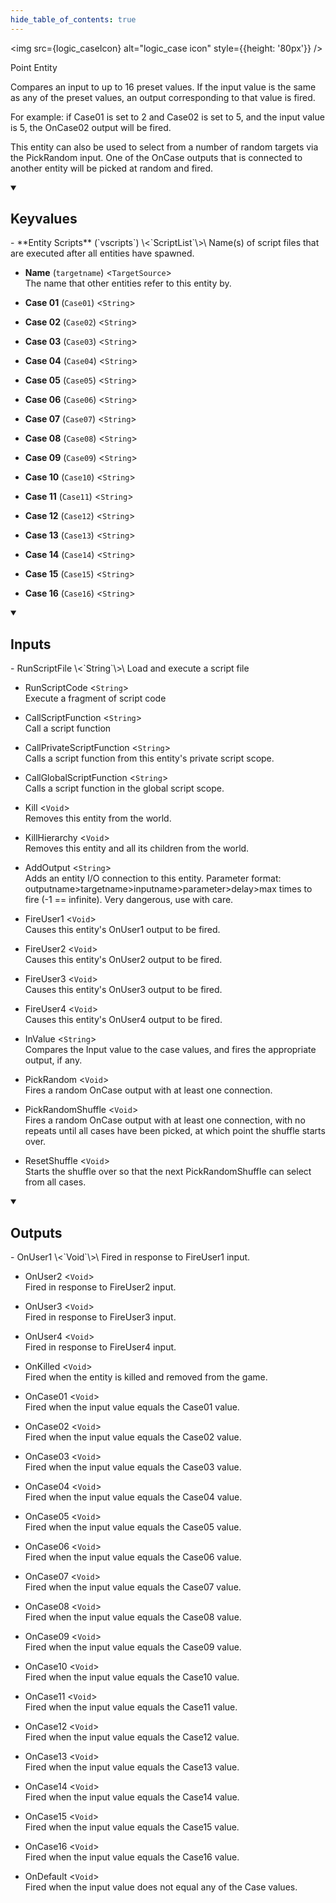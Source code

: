 ```yaml
---
hide_table_of_contents: true
---
```



<img src={logic_caseIcon} alt="logic_case icon" style={{height: '80px'}} />

Point Entity

Compares an input to up to 16 preset values. If the input value is the same as any of the preset values, an output corresponding to that value is fired.

For example: if Case01 is set to 2 and Case02 is set to 5, and the input value is 5, the OnCase02 output will be fired.

This entity can also be used to select from a number of random targets via the PickRandom input. One of the OnCase outputs that is connected to another entity will be picked at random and fired.

<details open>
<summary><h2>Keyvalues</h2></summary>
- **Entity Scripts** (`vscripts`) \<`ScriptList`\>\
Name(s) of script files that are executed after all entities have spawned.

- **Name** (`targetname`) \<`TargetSource`\>\
The name that other entities refer to this entity by.

- **Case 01** (`Case01`) \<`String`\>

- **Case 02** (`Case02`) \<`String`\>

- **Case 03** (`Case03`) \<`String`\>

- **Case 04** (`Case04`) \<`String`\>

- **Case 05** (`Case05`) \<`String`\>

- **Case 06** (`Case06`) \<`String`\>

- **Case 07** (`Case07`) \<`String`\>

- **Case 08** (`Case08`) \<`String`\>

- **Case 09** (`Case09`) \<`String`\>

- **Case 10** (`Case10`) \<`String`\>

- **Case 11** (`Case11`) \<`String`\>

- **Case 12** (`Case12`) \<`String`\>

- **Case 13** (`Case13`) \<`String`\>

- **Case 14** (`Case14`) \<`String`\>

- **Case 15** (`Case15`) \<`String`\>

- **Case 16** (`Case16`) \<`String`\>


 </details>
<details open>
<summary><h2>Inputs</h2></summary>
- RunScriptFile \<`String`\>\
Load and execute a script file

- RunScriptCode \<`String`\>\
Execute a fragment of script code

- CallScriptFunction \<`String`\>\
Call a script function

- CallPrivateScriptFunction \<`String`\>\
Calls a script function from this entity's private script scope.

- CallGlobalScriptFunction \<`String`\>\
Calls a script function in the global script scope.

- Kill \<`Void`\>\
Removes this entity from the world.

- KillHierarchy \<`Void`\>\
Removes this entity and all its children from the world.

- AddOutput \<`String`\>\
Adds an entity I/O connection to this entity. Parameter format: outputname&gt;targetname>inputname&gt;parameter&gt;delay&gt;max times to fire (-1 == infinite). Very dangerous, use with care.

- FireUser1 \<`Void`\>\
Causes this entity's OnUser1 output to be fired.

- FireUser2 \<`Void`\>\
Causes this entity's OnUser2 output to be fired.

- FireUser3 \<`Void`\>\
Causes this entity's OnUser3 output to be fired.

- FireUser4 \<`Void`\>\
Causes this entity's OnUser4 output to be fired.

- InValue \<`String`\>\
Compares the Input value to the case values, and fires the appropriate output, if any.

- PickRandom \<`Void`\>\
Fires a random OnCase output with at least one connection.

- PickRandomShuffle \<`Void`\>\
Fires a random OnCase output with at least one connection, with no repeats until all cases have been picked, at which point the shuffle starts over.

- ResetShuffle \<`Void`\>\
Starts the shuffle over so that the next PickRandomShuffle can select from all cases.


 </details>
<details open>
<summary><h2>Outputs</h2></summary>
- OnUser1 \<`Void`\>\
Fired in response to FireUser1 input.

- OnUser2 \<`Void`\>\
Fired in response to FireUser2 input.

- OnUser3 \<`Void`\>\
Fired in response to FireUser3 input.

- OnUser4 \<`Void`\>\
Fired in response to FireUser4 input.

- OnKilled \<`Void`\>\
Fired when the entity is killed and removed from the game.

- OnCase01 \<`Void`\>\
Fired when the input value equals the Case01 value.

- OnCase02 \<`Void`\>\
Fired when the input value equals the Case02 value.

- OnCase03 \<`Void`\>\
Fired when the input value equals the Case03 value.

- OnCase04 \<`Void`\>\
Fired when the input value equals the Case04 value.

- OnCase05 \<`Void`\>\
Fired when the input value equals the Case05 value.

- OnCase06 \<`Void`\>\
Fired when the input value equals the Case06 value.

- OnCase07 \<`Void`\>\
Fired when the input value equals the Case07 value.

- OnCase08 \<`Void`\>\
Fired when the input value equals the Case08 value.

- OnCase09 \<`Void`\>\
Fired when the input value equals the Case09 value.

- OnCase10 \<`Void`\>\
Fired when the input value equals the Case10 value.

- OnCase11 \<`Void`\>\
Fired when the input value equals the Case11 value.

- OnCase12 \<`Void`\>\
Fired when the input value equals the Case12 value.

- OnCase13 \<`Void`\>\
Fired when the input value equals the Case13 value.

- OnCase14 \<`Void`\>\
Fired when the input value equals the Case14 value.

- OnCase15 \<`Void`\>\
Fired when the input value equals the Case15 value.

- OnCase16 \<`Void`\>\
Fired when the input value equals the Case16 value.

- OnDefault \<`Void`\>\
Fired when the input value does not equal any of the Case values.


 </details>